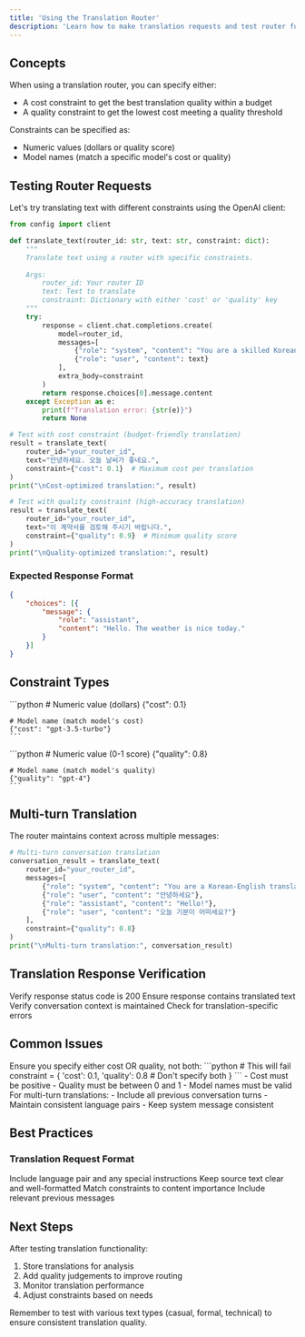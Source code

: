 ```yaml
---
title: 'Using the Translation Router'
description: 'Learn how to make translation requests and test router functionality'
---
```


## Concepts
When using a translation router, you can specify either:
- A cost constraint to get the best translation quality within a budget
- A quality constraint to get the lowest cost meeting a quality threshold

Constraints can be specified as:
- Numeric values (dollars or quality score)
- Model names (match a specific model's cost or quality)

## Testing Router Requests

Let's try translating text with different constraints using the OpenAI client:

```python
from config import client

def translate_text(router_id: str, text: str, constraint: dict):
    """
    Translate text using a router with specific constraints.
    
    Args:
        router_id: Your router ID
        text: Text to translate
        constraint: Dictionary with either 'cost' or 'quality' key
    """
    try:
        response = client.chat.completions.create(
            model=router_id,
            messages=[
                {"role": "system", "content": "You are a skilled Korean-English translator."},
                {"role": "user", "content": text}
            ],
            extra_body=constraint
        )
        return response.choices[0].message.content
    except Exception as e:
        print(f"Translation error: {str(e)}")
        return None

# Test with cost constraint (budget-friendly translation)
result = translate_text(
    router_id="your_router_id",
    text="안녕하세요. 오늘 날씨가 좋네요.",
    constraint={"cost": 0.1}  # Maximum cost per translation
)
print("\nCost-optimized translation:", result)

# Test with quality constraint (high-accuracy translation)
result = translate_text(
    router_id="your_router_id",
    text="이 계약서를 검토해 주시기 바랍니다.",
    constraint={"quality": 0.9}  # Minimum quality score
)
print("\nQuality-optimized translation:", result)
```

### Expected Response Format
```json
{
    "choices": [{
        "message": {
            "role": "assistant",
            "content": "Hello. The weather is nice today."
        }
    }]
}
```

## Constraint Types
<CardGroup cols={2}>
  <Card title="Cost Constraints" icon="money-bill">
    ```python
    # Numeric value (dollars)
    {"cost": 0.1}
    
    # Model name (match model's cost)
    {"cost": "gpt-3.5-turbo"}
    ```
  </Card>
  <Card title="Quality Constraints" icon="star">
    ```python
    # Numeric value (0-1 score)
    {"quality": 0.8}
    
    # Model name (match model's quality)
    {"quality": "gpt-4"}
    ```
  </Card>
</CardGroup>

## Multi-turn Translation
The router maintains context across multiple messages:

```python
# Multi-turn conversation translation
conversation_result = translate_text(
    router_id="your_router_id",
    messages=[
        {"role": "system", "content": "You are a Korean-English translator."},
        {"role": "user", "content": "안녕하세요"},
        {"role": "assistant", "content": "Hello!"},
        {"role": "user", "content": "오늘 기분이 어떠세요?"}
    ],
    constraint={"quality": 0.8}
)
print("\nMulti-turn translation:", conversation_result)
```

## Translation Response Verification
<Steps>
  <Step title="Check Status">
    Verify response status code is 200
  </Step>
  <Step title="Validate Translation">
    Ensure response contains translated text
  </Step>
  <Step title="Check Context">
    Verify conversation context is maintained
  </Step>
  <Step title="Handle Errors">
    Check for translation-specific errors
  </Step>
</Steps>

## Common Issues
<AccordionGroup>
  <Accordion title="Invalid Constraint">
    Ensure you specify either cost OR quality, not both:
    ```python
    # This will fail
    constraint = {
        'cost': 0.1,
        'quality': 0.8  # Don't specify both
    }
    ```
  </Accordion>
  <Accordion title="Invalid Values">
    - Cost must be positive
    - Quality must be between 0 and 1
    - Model names must be valid
  </Accordion>
  <Accordion title="Context Loss">
    For multi-turn translations:
    - Include all previous conversation turns
    - Maintain consistent language pairs
    - Keep system message consistent
  </Accordion>
</AccordionGroup>

## Best Practices
### Translation Request Format
<CardGroup cols={2}>
  <Card title="System Message" icon="gear">
    Include language pair and any special instructions
  </Card>
  <Card title="User Message" icon="message">
    Keep source text clear and well-formatted
  </Card>
  <Card title="Constraints" icon="sliders">
    Match constraints to content importance
  </Card>
  <Card title="Context" icon="list">
    Include relevant previous messages
  </Card>
</CardGroup>

## Next Steps
After testing translation functionality:
1. Store translations for analysis
2. Add quality judgements to improve routing
3. Monitor translation performance
4. Adjust constraints based on needs

<Note>
  Remember to test with various text types (casual, formal, technical) to ensure consistent translation quality.
</Note>